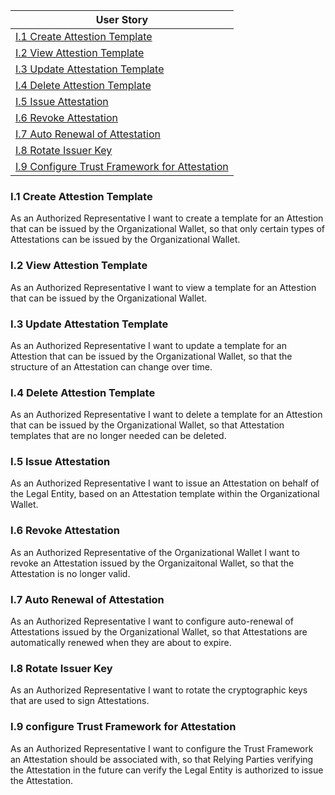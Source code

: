 
<Title size="large" variant="primary">User Stories - Issuer</Title>


| User Story                                                                                     |
| ---------------------------------------------------------------------------------------------- |
| [I.1 Create Attestion Template](#i1-create-attestion-template)                                 |
| [I.2 View Attestion Template](#i2-view-attestion-template)                                     |
| [I.3 Update Attestation Template](#i3-update-attestation-template)                             |
| [I.4 Delete Attestion Template](#i4-delete-attestion-template)                                 |
| [I.5 Issue Attestation](#i5-issue-attestation)                                                 |
| [I.6 Revoke Attestation](#i6-revoke-attestation)                                               |
| [I.7 Auto Renewal of Attestation](#i7-auto-renewal-of-attestation)                             |
| [I.8 Rotate Issuer Key](#i8-rotate-issuer-key)                                                 |
| [I.9 Configure Trust Framework for Attestation](#i9-configure-trust-framework-for-attestation) |

### I.1 Create Attestion Template

As an Authorized Representative I want to create a template for an Attestion that can be issued by the Organizational Wallet, so that only certain types of Attestations can be issued by the Organizational Wallet.

### I.2 View Attestion Template

As an Authorized Representative I want to view a template for an Attestion that can be issued by the Organizational Wallet.

### I.3 Update Attestation Template

As an Authorized Representative I want to update a template for an Attestion that can be issued by the Organizational Wallet, so that the structure of an Attestation can change over time.

### I.4 Delete Attestion Template

As an Authorized Representative I want to delete a template for an Attestion that can be issued by the Organizational Wallet, so that Attestation templates that are no longer needed can be deleted.

### I.5 Issue Attestation

As an Authorized Representative I want to issue an Attestation on behalf of the Legal Entity, based on an Attestation template within the Organizational Wallet.

### I.6 Revoke Attestation

As an Authorized Representative of the Organizational Wallet I want to revoke an Attestation issued by the Organizaitonal Wallet, so that the Attestation is no longer valid.

### I.7 Auto Renewal of Attestation

As an Authorized Representative I want to configure auto-renewal of Attestations issued by the Organizational Wallet, so that Attestations are automatically renewed when they are about to expire.

### I.8 Rotate Issuer Key

As an Authorized Representative I want to rotate the cryptographic keys that are used to sign Attestations.

### I.9 configure Trust Framework for Attestation

As an Authorized Representative I want to configure the Trust Framework an Attestation should be associated with, so that Relying Parties verifying the Attestation in the future can verify the Legal Entity is authorized to issue the Attestation.